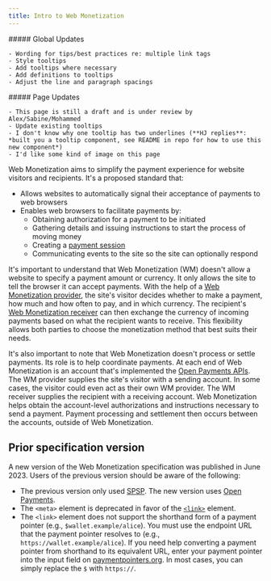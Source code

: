 ```yaml
---
title: Intro to Web Monetization
---
```



<div class='draft'>
  ##### Global Updates

    - Wording for tips/best practices re: multiple link tags
    - Style tooltips
    - Add tooltips where necessary
    - Add definitions to tooltips
    - Adjust the line and paragraph spacings

</div>

<div class='draft'>
  ##### Page Updates

    - This page is still a draft and is under review by Alex/Sabine/Mohammed
    - Update existing tooltips
    - I don't know why one tooltip has two underlines (**HJ replies**: *built you a tooltip component, see README in repo for how to use this new component*)
    - I'd like some kind of image on this page

</div>

Web Monetization aims to simplify the payment experience for website visitors and recipients. It's a proposed standard that:

- Allows websites to automatically signal their acceptance of payments to web browsers
- Enables web browsers to facilitate payments by:
  - Obtaining authorization for a payment to be initiated
  - Gathering details and issuing instructions to start the process of moving money
  - Creating a <Tooltip content='there is a lot of text to display should there be a character limit for this' client:load><a href="./resources/glossary#payment-session">payment session</a></Tooltip>
  - Communicating events to the site so the site can optionally respond

It's important to understand that Web Monetization (WM) doesn't allow a website to specify a payment amount or currency. It only allows the site to tell the browser it can accept payments. With the help of a <Tooltip content='there is a lot of text to display should there be a character limit for this' client:load><a href="./resources/glossary#web-monetization-provider">Web Monetization provider</a></Tooltip>, the site's visitor decides whether to make a payment, how much and how often to pay, and in which currency. The recipient's <Tooltip content='there is a lot of text to display should there be a character limit for this' client:load><a href="./resources/glossary#web-monetization-receiver">Web Monetization receiver</a></Tooltip> can then exchange the currency of incoming payments based on what the recipient wants to receive. This flexibility allows both parties to choose the monetization method that best suits their needs.

It's also important to note that Web Monetization doesn't process or settle payments. Its role is to help coordinate payments. At each end of Web Monetization is an account that's implemented the <a href="https://openpayments.guide" target="_blank">Open Payments APIs</a>. The WM provider supplies the site's visitor with a sending account. In some cases, the visitor could even act as their own WM provider. The WM receiver supplies the recipient with a receiving account. Web Monetization helps obtain the account-level authorizations and instructions necessary to send a payment. Payment processing and settlement then occurs between the accounts, outside of Web Monetization.

## Prior specification version

A new version of the Web Monetization specification was published in June 2023. Users of the previous version should be aware of the following:

- The previous version only used <a href="https://interledger.org/rfcs/0009-simple-payment-setup-protocol/" target="_blank">SPSP</a>. The new version uses <a href="https://docs.openpayments.guide/" target="_blank">Open Payments</a>.
- The `<meta>` element is deprecated in favor of the [`<link>`](./references/html-link-rel-monetization/) element.
- The `<link>` element does not support the shorthand form of a payment pointer (e.g., `$wallet.example/alice`). You must use the endpoint URL that the payment pointer resolves to (e.g., `https://wallet.example/alice`). If you need help converting a payment pointer from shorthand to its equivalent URL, enter your payment pointer into the input field on <a href="https://paymentpointers.org" target="_blank">paymentpointers.org</a>. In most cases, you can simply replace the `$` with `https://`.
